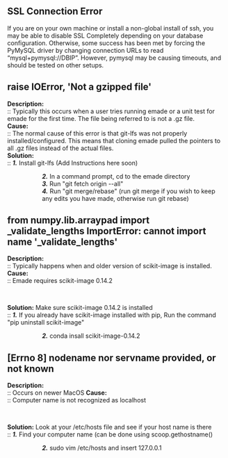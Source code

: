 == SSL Connection Error ==
If you are on your own machine or install a non-global install of ssh, you may be able to disable SSL Completely depending on your database configuration. Otherwise, some success has been met by forcing the PyMySQL driver by changing connection URLs to read “mysql+pymysql://DBIP”. However, pymysql may be causing timeouts, and should be tested on other setups. 

== raise IOError, 'Not a gzipped file' ==
''' Description: ''' <br/>
:: Typically this occurs when a user tries running emade or a unit test for emade for the first time. The file being referred to is not a .gz file. <br/>
''' Cause: ''' <br/>
:: The normal cause of this error is that git-lfs was not properly installed/configured. This means that cloning emade pulled the pointers to all .gz files instead of the actual files. <br/>
''' Solution: ''' <br/>
:: '''''1.''''' Install git-lfs (Add Instructions here soon)
:: '''''2.''''' In a command prompt, cd to the emade directory
:: '''''3.''''' Run "git fetch origin --all"
:: '''''4.''''' Run "git merge/rebase" (run git merge if you wish to keep any edits you have made, otherwise run git rebase)

== from numpy.lib.arraypad import _validate_lengths ImportError: cannot import name '_validate_lengths' ==
''' Description: ''' <br/>
:: Typically happens when and older version of scikit-image is installed.
''' Cause: ''' <br/>
::  Emade requires scikit-image 0.14.2
:: <br/>
''' Solution: ''' Make sure scikit-image 0.14.2 is installed<br/>
:: '''''1.'''''  If you already have scikit-image installed with pip, Run the command "pip uninstall scikit-image"
:: '''''2.'''''  conda insall scikit-image-0.14.2

== [Errno 8] nodename nor servname provided, or not known ==
''' Description: ''' <br/>
:: Occurs on newer MacOS
''' Cause: ''' <br/>
::  Computer name is not recognized as localhost
:: <br/>
''' Solution: ''' Look at your /etc/hosts file and see if your host name is there <br/>
:: '''''1.'''''  Find your computer name (can be done using scoop.gethostname()
:: '''''2.'''''  sudo vim /etc/hosts and insert 127.0.0.1 <hostname>